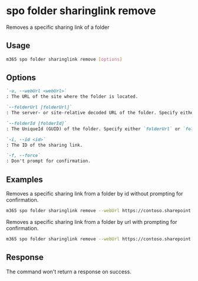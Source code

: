 
# spo folder sharinglink remove

Removes a specific sharing link of a folder

## Usage

```sh
m365 spo folder sharinglink remove [options]
```

## Options

```md definition-list
`-u, --webUrl <webUrl>`
: The URL of the site where the folder is located.

`--folderUrl [folderUrl]`
: The server- or site-relative decoded URL of the folder. Specify either `folderUrl` or `folderId` but not both.

`--folderId [folderId]`
: The UniqueId (GUID) of the folder. Specify either `folderUrl` or `folderId` but not both.

`-i, --id <id>`
: The ID of the sharing link.

`-f, --force`
: Don't prompt for confirmation.
```

<Global />

## Examples

Removes a specific sharing link from a folder by id without prompting for confirmation.

```sh
m365 spo folder sharinglink remove --webUrl https://contoso.sharepoint.com/sites/demo --folderId daebb04b-a773-4baa-b1d1-3625418e3234 --id c391b57d-5783-4c53-9236-cefb5c6ef323 --force
```

Removes a specific sharing link from a folder by url with prompting for confirmation.

```sh
m365 spo folder sharinglink remove --webUrl https://contoso.sharepoint.com/sites/demo --folderUrl /sites/demo/shared%20documents/Folder --id c391b57d-5783-4c53-9236-cefb5c6ef323
```

## Response

The command won't return a response on success.

